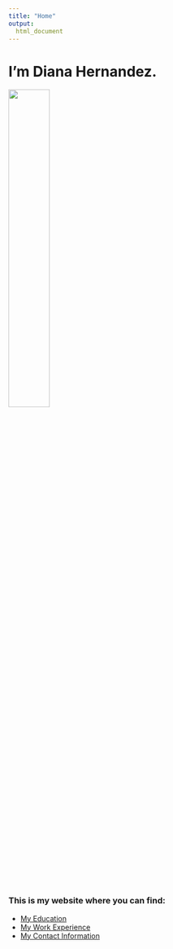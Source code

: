 ```yaml
---
title: "Home"
output: 
  html_document
---
```


# **I'm Diana Hernandez.**
<img src="images/diana_hernandez.jpg" style="width:40%">

### This is my website where you can find:

* [My Education](about.html)
* [My Work Experience](work.html)
* [My Contact Information](contact.html)